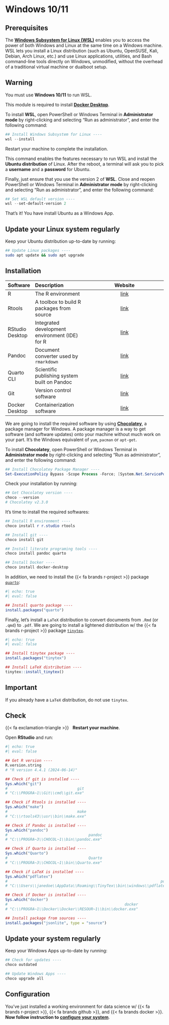 # Windows 10/11 {.unnumbered}

## Prerequisites

The [**Windows Subsystem for Linux (WSL)**](https://learn.microsoft.com/en-us/windows/wsl/about) 
enables you to access the power of both Windows and Linux at the same time on a 
Windows machine. WSL lets you install a Linux distribution (such as Ubuntu, 
OpenSUSE, Kali, Debian, Arch Linux, etc.) and use Linux applications, utilities, 
and Bash command-line tools directly on Windows, unmodified, without the overhead 
of a traditional virtual machine or dualboot setup.

::: {.callout-warning}
## Warning

You must use **Windows 10/11** to run WSL.
:::


This module is required to install [**Docker Desktop**](https://docs.docker.com/desktop/).

To install **WSL**, open PowerShell or Windows Terminal in **Administrator mode** by right-clicking 
and selecting "Run as administrator", and enter the following command:


```powershell
## Install Windows Subsystem for Linux ----
wsl --install
```

Restart your machine to complete the installation.

This command enables the features necessary to run WSL and install the 
**Ubuntu distribution** of Linux.
After the reboot, a terminal will ask you to pick a **username** and a **password** 
for Ubuntu.

Finally, just ensure that you use the version 2 of **WSL**.
Close and reopen PowerShell or Windows Terminal in **Administrator mode** by right-clicking 
and selecting "Run as administrator", and enter the following command:

```powershell
## Set WSL default version ----
wsl --set-default-version 2
```


That's it! You have install Ubuntu as a Windows App.

::: {.callout-note}
## Update your Linux system regularly

Keep your Ubuntu distribution up-to-date by running:

```sh
## Update Linux packages ----
sudo apt update && sudo apt upgrade
```
:::




## Installation

| Software        | Description                                    | Website                                                                    |
| :-------------- | :--------------------------------------------- | :------------------------------------------------------------------------: |
| R               | The R environment                              | [link](https://cran.r-project.org/)                                        |
| Rtools          | A toolbox to build R packages from source      | [link](https://cran.r-project.org/bin/windows/Rtools/rtools43/rtools.html) |
| RStudio Desktop | Integrated development environment (IDE) for R | [link](https://posit.co/download/rstudio-desktop/)                         |
| Pandoc          | Document converter used by `rmarkdown`         | [link](https://pandoc.org/)                                                |
| Quarto CLI      | Scientific publishing system built on Pandoc   | [link](https://quarto.org/)                                                |
| Git             | Version control software                       | [link](https://git-scm.com/)                                               |
| Docker Desktop  | Containerization software                      | [link](https://docs.docker.com/desktop/)                                   |


We are going to install the required software by using 
[**Chocolatey**](https://chocolatey.org/), a package manager for Windows. 
A package manager is a way to get software (and software updates) onto your 
machine without much work on your part. It's the Windows equivalent of `yum`, 
`pacman` or `apt-get`.

To install **Chocolatey**, open PowerShell or Windows Terminal in 
**Administrator mode** by right-clicking and selecting "Run as administrator", 
and enter the following command:


```powershell
## Install Chocolatey Package Manager ----
Set-ExecutionPolicy Bypass -Scope Process -Force; [System.Net.ServicePointManager]::SecurityProtocol = [System.Net.ServicePointManager]::SecurityProtocol -bor 3072; iex ((New-Object System.Net.WebClient).DownloadString('https://community.chocolatey.org/install.ps1'))
```

Check your installation by running:


```powershell
## Get Chocolatey version ----
choco --version
# Chocolatey v2.3.0
```

It's time to install the required softwares:

```powershell
## Install R environment ----
choco install r r.studio rtools

## Install git ----
choco install git

## Install literate programing tools ----
choco install pandoc quarto

## Install Docker ----
choco install docker-desktop
```


In addition, we need to install the {{< fa brands r-project >}} package 
[`quarto`](https://quarto-dev.github.io/quarto-r/):

```r
#| echo: true
#| eval: false

## Install quarto package ----
install.packages("quarto")
```


Finally, let's install a `LaTeX` distribution to convert documents from `.Rmd` 
(or `.qmd`) to `.pdf`. 
We are going to install a lightened distribution w/ the {{< fa brands r-project >}}
package [`tinytex`](https://yihui.org/tinytex/).


```r
#| echo: true
#| eval: false

## Install tinytex package ----
install.packages("tinytex")

## Install LaTeX distribution ----
tinytex::install_tinytex()
```


::: {.callout-important}
## Important

If you already have a `LaTeX` distribution, do not use `tinytex`.
:::





## Check

{{< fa exclamation-triangle >}} &nbsp; **Restart your machine**.

Open **RStudio** and run:

```r
#| echo: true
#| eval: false

## Get R version ----
R.version.string
# "R version 4.4.1 (2024-06-14)"

## Check if git is installed ----
Sys.which("git")
#                               git
# "C:\\PROGRA~1\\Git\\cmd\\git.exe"

## Check if Rtools is installed ----
Sys.which("make")
#                               make 
# "C:\\rtools43\\usr\\bin\\make.exe"

## Check if Pandoc is installed ----
Sys.which("pandoc")
#                                    pandoc 
# "C:\\PROGRA~3\\CHOCOL~1\\bin\\pandoc.exe"

## Check if Quarto is installed ----
Sys.which("Quarto")
#                                    Quarto 
# "C:\\PROGRA~3\\CHOCOL~1\\bin\\Quarto.exe"

## Check if LaTeX is installed ----
Sys.which("pdflatex")
#                                                                    pdflatex 
# "C:\\Users\\janedoe\\AppData\\Roaming\\TinyTex\\bin\\windows\\pdflatex.exe" 

## Check if Docker is installed ----
Sys.which("docker")
#                                                    docker 
# "C:\\PROGRA~1\\Docker\\Docker\\RESOUR~1\\bin\\docker.exe" 

## Install package from sources ----
install.packages("jsonlite", type = "source")
```


::: {.callout-note}
## Update your system regularly

Keep your Windows Apps up-to-date by running:

```powershell
## Check for updates ----
choco outdated

## Update Windows Apps ----
choco upgrade all
```
:::



## Configuration

You've just installed a working environment for data science w/ 
{{< fa brands r-project >}}, {{< fa brands github >}}, and {{< fa brands docker >}}.
<br/>
**Now follow instruction to [configure your system](rstudio.html)**.
